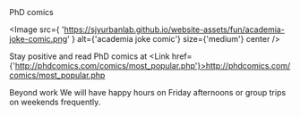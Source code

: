 <Title>Work-life Balance</Title>

<Section>
<SubTitle>PhD comics</SubTitle>

<Image
  src={
    'https://sjyurbanlab.github.io/website-assets/fun/academia-joke-comic.png'
  }
  alt={'academia joke comic'}
  size={'medium'}
  center
/>

Stay positive and read PhD comics at <Link href={'http://phdcomics.com/comics/most_popular.php'}>http://phdcomics.com/comics/most_popular.php</Link>

</Section>

<Section>
  <SubTitle>Beyond work</SubTitle>
  We will have happy hours on Friday afternoons or group trips on weekends frequently.
</Section>
